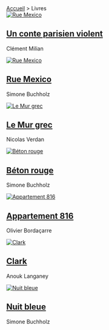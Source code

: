 <div className="books">
  <nav className="breadcrumbs">
    <a href="/">Accueil</a> > <span className="current">Livres</span>
  </nav>

  <div className="ProductList">
    <article className="Product">
      <a href="/fr/p/un-conte-parisien-violent">
        <img
          src="/un-conte-parisien-violent.cover.jpg"
          alt="Rue Mexico"
          className="Product-cover-image"
        />
      </a>
      <h1 className="Product-title">
        <a href="/fr/p/un-conte-parisien-violent">Un conte parisien violent</a>
      </h1>
      <p className="Product-author">Clément Milian</p>
    </article>
    <article className="Product">
      <a href="/fr/p/rue-mexico">
        <img
          src="/rue-mexico.cover.jpg"
          alt="Rue Mexico"
          className="Product-cover-image"
        />
      </a>
      <h1 className="Product-title">
        <a href="/fr/p/rue-mexico">Rue Mexico</a>
      </h1>
      <p className="Product-author">Simone Buchholz</p>
    </article>
    <article className="Product">
      <a href="/fr/p/le-mur-grec">
        <img
          src="/le-mur-grec.cover.jpg"
          alt="Le Mur grec"
          className="Product-cover-image"
        />
      </a>
      <h1 className="Product-title">
        <a href="/fr/p/le-mur-grec">Le Mur grec</a>
      </h1>
      <p className="Product-author">Nicolas Verdan</p>
    </article>
    <article className="Product">
      <a href="/fr/p/beton-rouge">
        <img
          src="/beton-rouge.cover.jpg"
          alt="Béton rouge"
          className="Product-cover-image"
        />
      </a>
      <h1 className="Product-title">
        <a href="/fr/p/beton-rouge">Béton rouge</a>
      </h1>
      <p className="Product-author">Simone Buchholz</p>
    </article>
    <article className="Product">
      <a href="/fr/p/appartement-816">
        <img
          src="/appartement-816.cover.jpg"
          alt="Appartement 816"
          className="Product-cover-image"
        />
      </a>
      <h1 className="Product-title">
        <a href="/fr/p/appartement-816">Appartement 816</a>
      </h1>
      <p className="Product-author">Olivier Bordaçarre</p>
    </article>
    <article className="Product">
      <a href="/fr/p/clark">
        <img
          src="/clark.cover.jpg"
          alt="Clark"
          className="Product-cover-image"
        />
      </a>
      <h1 className="Product-title">
        <a href="/fr/p/clark">Clark</a>
      </h1>
      <p className="Product-author">Anouk Langaney</p>
    </article>
    <article className="Product">
      <a href="/fr/p/nuit-bleue">
        <img
          src="/nuit-bleue.cover.jpg"
          alt="Nuit bleue"
          className="Product-cover-image"
        />
      </a>
      <h1 className="Product-title">
        <a href="/fr/p/nuit-bleue">Nuit bleue</a>
      </h1>
      <p className="Product-author">Simone Buchholz</p>
    </article>
  </div>
</div>

